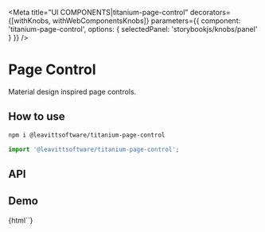 

<Meta
  title="UI COMPONENTS|titanium-page-control"
  decorators={[withKnobs, withWebComponentsKnobs]}
  parameters={{ component: 'titanium-page-control', options: { selectedPanel: 'storybookjs/knobs/panel' } }}
/>

# Page Control

Material design inspired page controls.

## How to use

```bash
npm i @leavittsoftware/titanium-page-control
```

```js
import '@leavittsoftware/titanium-page-control';
```

## API

<Props of="titanium-page-control" />

## Demo

<Preview withToolbar>
  <Story name="Docs">{html`<titanium-page-control></titanium-page-control>`}</Story>
</Preview>
